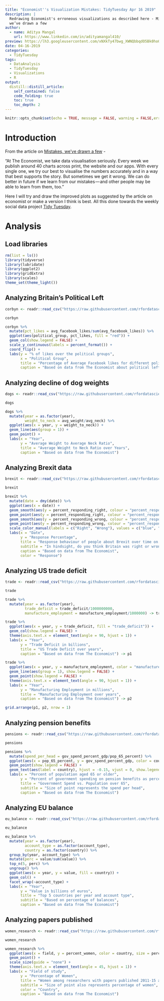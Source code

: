 ```yaml
---
title: "Economist''s Visualization Mistakes: TidyTuesday Apr 16 2019"
description: |
  Redrawing Economist's erroneous visualizations as described here - Mistakes,
  we’ve drawn a few
author:
  - name: Aditya Mangal
    url: https://www.linkedin.com/in/adityamangal410/
preview: https://lh3.googleusercontent.com/xNXkTy47bwg_XWNQbbqdO5Bk0hoOKmNZua683-YifaJSJaOFN-zsHi5yX-8LkJ4WAZJkhTGCv-kVyYJ8d0RdNXqfDODt3kypwC_nz3lfpNuuzo6m_CjOZhw0AGiHYbvqY8awympo929GydgtY0awlwqIHTtPlqFXj75IzOuR-vpbCtNgK_byginv9D34m7coAQGpdlHDQWUBo2dmaJSDKjvmGn5v4JxViYb6JYYmJDtMAn0SCEmMuz_HN50L_eW9oSXZEDH-Te-4boyPqAZFaor0DmzpxKpWtJsW0ewSqg3Ur6cj9p1VEi_Y9ur_i9fkOvE8WqyspLFG4fHRg2PcLIyAcx3P4l6NrRSiylKYO_1AJ3aXeQdSRmQZ4NRZoD26a2GxOAHi2OXUZScOOFHmC9PwsJ9ESMax8B6R7-CLwUJjvslxoCzYZfRypW7PEZpD-fAKO0hVk6EAyyDkWhFK9QJSHQc3-P6CVYJTzlyVao3iuqM0P7DTtP8WpL7mjYnmdSCV4fbviWZk_NGqnZPNVatM4bXZ1GVeiKlKbEr22HDBqkB0TQVKzWUp0Yp4ZY9XwqUJu_UnIZ8rbEeg88zsxRFGiG-NBkeBzBsThIIsz2Zn2Jv_qpadmxeLHOT5TRkgswOTF1TGTUw1v3v9xYZHTg8S0l4EkZELxNPeTU_kvYjV692_YqIvEn-GC2baEJj5y6kyCR1Od34zIpe6LysY9wDv-w=w750-h500-no
date: 04-16-2019
categories:
  - TidyTuesday
tags:
  - DataAnalysis
  - TidyTuesday
  - Visualizations
  - R
output:
  distill::distill_article:
    self_contained: false
    code_folding: true
    toc: true
    toc_depth: 2
---
```



```r
knitr::opts_chunk$set(echo = TRUE, message = FALSE, warning = FALSE,error = FALSE)
```


# Introduction

From the article on [Mistakes, we’ve drawn a few](https://medium.economist.com/mistakes-weve-drawn-a-few-8cdd8a42d368) - 

"At The Economist, we take data visualisation seriously. Every week we publish around 40 charts across print, the website and our apps. With every single one, we try our best to visualise the numbers accurately and in a way that best supports the story. But sometimes we get it wrong. We can do better in future if we learn from our mistakes — and other people may be able to learn from them, too."

Here I will try and draw the improved plots as suggested by the article on economist or make a version I think is best. 
All this done towards the weekly social data project [Tidy Tuesday](https://github.com/rfordatascience/tidytuesday/tree/master/data/2019/2019-04-16). 

# Analysis  

## Load libraries

```r
rm(list = ls())
library(tidyverse)
library(lubridate)
library(ggplot2)
library(gridExtra)
library(scales)
theme_set(theme_light())
```

## Analyzing Britain's Political Left 

```r
corbyn <- readr::read_csv("https://raw.githubusercontent.com/rfordatascience/tidytuesday/master/data/2019/2019-04-16/corbyn.csv")

corbyn
```


```r
corbyn %>% 
  mutate(pct_likes = avg_facebook_likes/sum(avg_facebook_likes)) %>% 
  ggplot(aes(political_group, pct_likes, fill = "red")) + 
  geom_col(show.legend = FALSE) +
  scale_y_continuous(labels = percent_format()) + 
  coord_flip() + 
  labs(y = "% of likes over the political groups",
       x = "Political Group",
       title = "Percentage of Average Facebook likes for different political groups",
       caption = "Based on data from The Economist about political left in Britain")
```

## Analyzing decline of dog weights

```r
dogs <- readr::read_csv("https://raw.githubusercontent.com/rfordatascience/tidytuesday/master/data/2019/2019-04-16/dogs.csv")

dogs
```

```r
dogs %>% 
  mutate(year = as.factor(year),
         weight_to_neck = avg_weight/avg_neck) %>% 
  ggplot(aes(x = year, y = weight_to_neck)) + 
  geom_line(aes(group = 1)) +
  geom_point() +
  labs(x = "Year",
       y = "Average Weight to Average Neck Ratio",
       title = "Average Weight to Neck Ratio over Years",
       caption = "Based on data from The Economist")
```

## Analyzing Brexit data

```r
brexit <- readr::read_csv("https://raw.githubusercontent.com/rfordatascience/tidytuesday/master/data/2019/2019-04-16/brexit.csv")

brexit
```

```r
brexit %>% 
  mutate(date = dmy(date)) %>% 
  ggplot(aes(x = date)) + 
  geom_smooth(aes(y = percent_responding_right, colour = "percent_responding_right"), se = FALSE) + 
  geom_point(aes(y = percent_responding_right, colour = "percent_responding_right")) +
  geom_smooth(aes(y = percent_responding_wrong, colour = "percent_responding_wrong"), se = FALSE) +
  geom_point(aes(y = percent_responding_wrong, colour = "percent_responding_wrong")) + 
  scale_color_manual(labels = c("Right", "Wrong"), values = c("blue", "red")) + 
  labs(x = "Date",
       y = "Response Percentage",
       title = "Response behaviour of people about Brexit over time on the question",
       subtitle = "In hindsight, do you think Britain was right or wrong to vote to leave the EU?",
       caption = "Based on data from The Economist",
       color = "Response")
```

## Analyzing US trade deficit

```r
trade <- readr::read_csv("https://raw.githubusercontent.com/rfordatascience/tidytuesday/master/data/2019/2019-04-16/trade.csv")

trade
```


```r
trade %>% 
  mutate(year = as.factor(year),
         trade_deficit = trade_deficit/1000000000,
         manufacture_employment = manufacture_employment/1000000) -> trade

trade %>% 
  ggplot(aes(x = year, y = trade_deficit, fill = "trade_deficit")) + 
  geom_col(show.legend = FALSE) + 
  theme(axis.text.x = element_text(angle = 90, hjust = 1)) + 
  labs(x = "Year",
       y = "Trade Deficit in billions",
       title = "US Trade Deficit over years",
       caption = "Based on data from The Economist") -> p1

trade %>% 
  ggplot(aes(x = year, y = manufacture_employment, color = "manufacture_employment")) + 
  geom_line(aes(group = 1), show.legend = FALSE) + 
  geom_point(show.legend = FALSE) + 
  theme(axis.text.x = element_text(angle = 90, hjust = 1)) + 
  labs(x = "Year",
       y = "Manufacturing Employment in millions",
       title = "Manufacturing Employment over years",
       caption = "Based on data from The Economist") -> p2

grid.arrange(p1, p2, nrow = 1)
```

## Analyzing pension benefits

```r
pensions <- readr::read_csv("https://raw.githubusercontent.com/rfordatascience/tidytuesday/master/data/2019/2019-04-16/pensions.csv")

pensions
```

```r
pensions %>% 
  mutate(spend_per_head = gov_spend_percent_gdp/pop_65_percent) %>% 
  ggplot(aes(x = pop_65_percent, y = gov_spend_percent_gdp, color = country, size = spend_per_head)) + 
  geom_point(show.legend = FALSE) + 
  geom_text(aes(label = country), hjust = -0.15, vjust = 0, show.legend = FALSE) + 
  labs(x = "Percent of population aged 65 or older",
       y = "Percent of government spending on pension benefits as percent of GDP",
       title = "Government Spend vs. Population over 65",
       subtitle = "Size of point represents the spend per head",
       caption = "Based on data from The Economist")
```

## Analyzing EU balance

```r
eu_balance <- readr::read_csv("https://raw.githubusercontent.com/rfordatascience/tidytuesday/master/data/2019/2019-04-16/eu_balance.csv")

eu_balance
```

```r
eu_balance %>% 
  mutate(year = as.factor(year),
         account_type = as.factor(account_type),
         country = as.factor(country)) %>% 
  group_by(year, account_type) %>% 
  mutate(perc = value/sum(value)) %>% 
  top_n(5, perc) %>% 
  ungroup() %>% 
  ggplot(aes(x = year, y = value, fill = country)) +
  geom_col() + 
  facet_wrap(~account_type) +
  labs(x = "Year",
       y = "Value in billions of euros",
       title = "Top 5 countries per year and account type",
       subtitle = "Based on percentage of balances",
       caption = "Based on data from The Economist")
```

## Analyzing papers published

```r
women_research <- readr::read_csv("https://raw.githubusercontent.com/rfordatascience/tidytuesday/master/data/2019/2019-04-16/women_research.csv")

women_research
```

```r
women_research %>% 
  ggplot(aes(x = field, y = percent_women, color = country, size = percent_women)) + 
  geom_point() + 
  scale_size(guide = "none") +
  theme(axis.text.x = element_text(angle = 45, hjust = 1)) + 
  labs(x = "Field of study",
       y = "Percentage of Women",
       title = "Women among researchers with papers published 2011-15 as % of total by field of study for 12 countries",
       subtitle = "Size of point also represents percentage of women",
       color = "Country",
       caption = "Based on data from The Economist")
```
